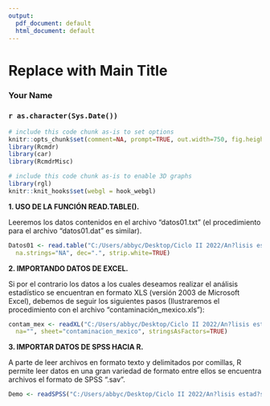 ```yaml
---
output:
  pdf_document: default
  html_document: default
---
```

<!-- R Commander Markdown Template -->

Replace with Main Title
=======================

### Your Name

### `r as.character(Sys.Date())`

```r
# include this code chunk as-is to set options
knitr::opts_chunk$set(comment=NA, prompt=TRUE, out.width=750, fig.height=8, fig.width=8)
library(Rcmdr)
library(car)
library(RcmdrMisc)
```


```r
# include this code chunk as-is to enable 3D graphs
library(rgl)
knitr::knit_hooks$set(webgl = hook_webgl)
```

**1. USO DE LA FUNCIÓN READ.TABLE().**

Leeremos los datos contenidos en el archivo "datos01.txt" (el procedimiento para el archivo “datos01.dat" es similar).
```r
Datos01 <- read.table("C:/Users/abbyc/Desktop/Ciclo II 2022/An?lisis estad?stico con R/curso-R-2022/datos01.txt", header=TRUE, stringsAsFactors=TRUE, sep="", 
  na.strings="NA", dec=".", strip.white=TRUE)
```

**2. IMPORTANDO DATOS DE EXCEL.**

Si por el contrario los datos a los cuales deseamos realizar el análisis estadístico se encuentran en formato XLS (versión 2003 de Microsoft Excel), debemos de seguir los siguientes pasos (Ilustraremos el procedimiento con el archivo “contaminación_mexico.xls”):
```r
contam_mex <- readXL("C:/Users/abbyc/Desktop/Ciclo II 2022/An?lisis estad?stico con R/curso-R-2022/contaminacion_mexico.xls", rownames=FALSE, header=TRUE, 
  na="", sheet="contaminacion_mexico", stringsAsFactors=TRUE)
```

**3. IMPORTAR DATOS DE SPSS HACIA R.**

A parte de leer archivos en formato texto y delimitados por comillas, R permite leer datos en una gran variedad de formato entre ellos se encuentra archivos el formato de SPSS “.sav”.
```r
Demo <- readSPSS("C:/Users/abbyc/Desktop/Ciclo II 2022/An?lisis estad?stico con R/curso-R-2022/demo.sav", rownames=FALSE, stringsAsFactors=TRUE, tolower=FALSE)
```

